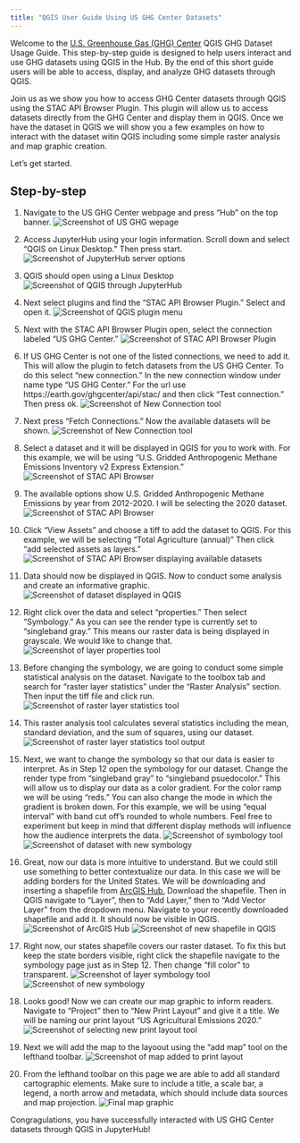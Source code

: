 ```yaml
---
title: "QGIS User Guide Using US GHG Center Datasets" 
---
```


Welcome to the [U.S. Greenhouse Gas (GHG) Center](https://earth.gov/ghgcenter) QGIS GHG Dataset Usage Guide. This step-by-step guide is designed to help users interact and use GHG datasets using QGIS in the Hub. By the end of this short guide users will be able to access, display, and analyze GHG datasets through QGIS.

Join us as we show you how to access GHG Center datasets through QGIS using the STAC API Browser Plugin. This plugin will allow us to access datasets directly from the GHG Center and display them in QGIS. Once we have the dataset in QGIS we will show you a few examples on how to interact with the dataset witin QGIS including some simple raster analysis and map graphic creation. 

Let's get started.

## Step-by-step
1. Navigate to the US GHG Center webpage and press “Hub” on the top banner. 
![Screenshot of US GHG wepage](./Step0.5.png)

2. Access JupyterHub using your login information. Scroll down and select “QGIS on Linux Desktop.” Then press start.
![Screenshot of JupyterHub server options](./data_workflow/media/QGISuserguideimages/Step1.png)

3. QGIS should open using a Linux Desktop
![Screenshot of QGIS through JupyterHub](./data_workflow/media/QGISuserguideimages/Step2.png)

4. Next select plugins and find the “STAC API Browser Plugin.” Select and open it.
![Screenshot of QGIS plugin menu](./data_workflow/media/QGISuserguideimages/Step3.png)

5. Next with the STAC API Browser Plugin open, select the connection labeled “US GHG Center."
![Screenshot of STAC API Browser Plugin](./data_workflow/media/QGISuserguideimages/Step4.png)

6. If US GHG Center is not one of the listed connections, we need to add it. This will allow the plugin to fetch datasets from the US GHG Center. To do this select "new connection." In the new connection window under name type “US GHG Center.” For the url use https://earth.gov/ghgcenter/api/stac/ and then click “Test connection.” Then press ok. 
![Screenshot of New Connection tool](./data_workflow/media/QGISuserguideimages/Step5.png)

7. Next press “Fetch Connections.” Now the available datasets will be shown.
![Screenshot of New Connection tool](./data_workflow/media/QGISuserguideimages/Step6.png)

8. Select a dataset and it will be displayed in QGIS for you to work with. For this example, we will be using “U.S. Gridded Anthropogenic Methane Emissions Inventory v2 Express Extension."
![Screenshot of STAC API Browser](./data_workflow/media/QGISuserguideimages/Step7.png)

9. The available options show U.S. Gridded Anthropogenic Methane Emissions by year from 2012-2020. I will be selecting the 2020 dataset.
![Screenshot of STAC API Browser](./data_workflow/media/QGISuserguideimages/Step8.png)

10. Click “View Assets” and choose a tiff to add the dataset to QGIS. For this example, we will be selecting “Total Agriculture (annual)” Then click “add selected assets as layers.” 
![Screenshot of STAC API Browser displaying available datasets](./data_workflow/media/QGISuserguideimages/Step9.png)

11. Data should now be displayed in QGIS. Now to conduct some analysis and create an informative graphic. 
![Screenshot of dataset displayed in QGIS](./data_workflow/media/QGISuserguideimages/Step10.png)

12. Right click over the data and select “properties.” Then select “Symbology.” As you can see the render type is currently set to “singleband gray.” This means our raster data is being displayed in grayscale. We would like to change that. 
![Screenshot of layer properties tool](./data_workflow/media/QGISuserguideimages/Step11.png)

13. Before changing the symbology, we are going to conduct some simple statistical analysis on the dataset. Navigate to the toolbox tab and search for “raster layer statistics” under the “Raster Analysis” section. Then input the tiff file and click run. 
![Screenshot of raster layer statistics tool](./data_workflow/media/QGISuserguideimages/Step12.png)

14. This raster analysis tool calculates several statistics including the mean, standard deviation, and the sum of squares, using our dataset.
![Screenshot of raster layer statistics tool output](./data_workflow/media/QGISuserguideimages/Step13.png)

15. Next, we want to change the symbology so that our data is easier to interpret. As in Step 12 open the symbology for our dataset. Change the render type from “singleband gray” to “singleband psuedocolor.” This will allow us to display our data as a color gradient. For the color ramp we will be using “reds.” You can also change the mode in which the gradient is broken down. For this example, we will be using “equal interval” with band cut off’s rounded to whole numbers. Feel free to experiment but keep in mind that different display methods will influence how the audience interprets the data. 
![Screenshot of symbology tool](./data_workflow/media/QGISuserguideimages/Step14.1.png)
![Screenshot of dataset with new symbology](./data_workflow/media/QGISuserguideimages/Step14.2.png)

16. Great, now our data is more intuitive to understand. But we could still use something to better contextualize our data. In this case we will be adding borders for the United States. We will be downloading and inserting a shapefile from [ArcGIS Hub.](https://hub.arcgis.com/datasets/1b02c87f62d24508970dc1a6df80c98e/explore) Download the shapefile. Then in QGIS navigate to “Layer”, then to “Add Layer,” then to “Add Vector Layer” from the dropdown menu. Navigate to your recently downloaded shapefile and add it. It should now be visible in QGIS.
![Screenshot of ArcGIS Hub](./data_workflow/media/QGISuserguideimages/Step15.1.png)
![Screenshot of new shapefile in QGIS](./data_workflow/media/QGISuserguideimages/Step15.2.png)

17. Right now, our states shapefile covers our raster dataset. To fix this but keep the state borders visible, right click the shapefile navigate to the symbology page just as in Step 12. Then change "fill color" to transparent. 
![Screenshot of layer symbology tool](./data_workflow/media/QGISuserguideimages/Step16.1.png)
![Screenshot of new symbology](./data_workflow/media/QGISuserguideimages/Step16.2.png)

18. Looks good! Now we can create our map graphic to inform readers. Navigate to “Project” then to “New Print Layout” and give it a title. We will be naming our print layout "US Agricultural Emissions 2020."
![Screenshot of selecting new print layout tool](./data_workflow/media/QGISuserguideimages/Step17.png)

19. Next we will add the map to the layoout using the “add map” tool on the lefthand toolbar. 
![Screenshot of map added to print layout](./data_workflow/media/QGISuserguideimages/Step18.png)

20. From the lefthand toolbar on this page we are able to add all standard cartographic elements. Make sure to include a title, a scale bar, a legend, a north arrow and metadata, which should include data sources and map projection. 
![Final map graphic](./data_workflow/media/QGISuserguideimages/Step19.png)

Congragulations, you have successfully interacted with US GHG Center datasets through QGIS in JupyterHub!
